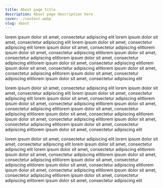 ```yaml
---
title: About page title
description: About page description here
cover: ./content.webp
slug: about
---
```


lorem ipsum dolor sit amet, consectetur adipiscing elit lorem ipsum dolor sit amet, consectetur adipiscing elit lorem ipsum dolor sit amet, consectetur adipiscing elit lorem ipsum dolor sit amet, consectetur adipiscing elitlorem ipsum dolor sit amet, consectetur adipiscing elitlorem ipsum dolor sit amet, consectetur adipiscing elitlorem ipsum dolor sit amet, consectetur adipiscing elitlorem ipsum dolor sit amet, consectetur adipiscing elitlorem ipsum dolor sit amet, consectetur adipiscing elitlorem ipsum dolor sit amet, consectetur adipiscing elitlorem ipsum dolor sit amet, consectetur adipiscing elitlorem ipsum dolor sit amet, consectetur adipiscing elit

lorem ipsum dolor sit amet, consectetur adipiscing elit lorem ipsum dolor sit amet, consectetur adipiscing elit lorem ipsum dolor sit amet, consectetur adipiscing elit lorem ipsum dolor sit amet, consectetur adipiscing elitlorem ipsum dolor sit amet, consectetur adipiscing elitlorem ipsum dolor sit amet, consectetur adipiscing elitlorem ipsum dolor sit amet, consectetur adipiscing elitlorem ipsum dolor sit amet, consectetur adipiscing elitlorem ipsum dolor sit amet, consectetur adipiscing elitlorem ipsum dolor sit amet, consectetur adipiscing elitlorem ipsum dolor sit amet, consectetur adipiscing elitlorem ipsum dolor sit amet, consectetur adipiscing elit

lorem ipsum dolor sit amet, consectetur adipiscing elit lorem ipsum dolor sit amet, consectetur adipiscing elit lorem ipsum dolor sit amet, consectetur adipiscing elit lorem ipsum dolor sit amet, consectetur adipiscing elitlorem ipsum dolor sit amet, consectetur adipiscing elitlorem ipsum dolor sit amet, consectetur adipiscing elitlorem ipsum dolor sit amet, consectetur adipiscing elitlorem ipsum dolor sit amet, consectetur adipiscing elitlorem ipsum dolor sit amet, consectetur adipiscing elitlorem ipsum dolor sit amet, consectetur adipiscing elitlorem ipsum dolor sit amet, consectetur adipiscing elitlorem ipsum dolor sit amet, consectetur adipiscing elit
